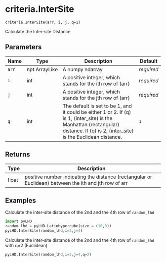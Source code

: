 # criteria.InterSite { #pyLHD.criteria.InterSite }

`criteria.InterSite(arr, i, j, q=1)`

Calculate the Inter-site Distance

## Parameters

| Name   | Type          | Description                                                                                                                                                                        | Default    |
|--------|---------------|------------------------------------------------------------------------------------------------------------------------------------------------------------------------------------|------------|
| `arr`  | npt.ArrayLike | A numpy ndarray                                                                                                                                                                    | _required_ |
| `i`    | int           | A positive integer, which stands for the ith row of (arr)                                                                                                                          | _required_ |
| `j`    | int           | A positive integer, which stands for the jth row of (arr)                                                                                                                          | _required_ |
| `q`    | int           | The default is set to be 1, and it could be either 1 or 2. If (q) is 1, (inter_site) is the Manhattan (rectangular) distance. If (q) is 2, (inter_site) is the Euclidean distance. | `1`        |

## Returns

| Type   | Description                                                                                           |
|--------|-------------------------------------------------------------------------------------------------------|
| float  | positive number indicating the distance (rectangular or Euclidean) between the ith and jth row of arr |

## Examples



Calculate the inter-site distance of the 2nd and the 4th row of `random_lhd`
```python
import pyLHD
random_lhd = pyLHD.LatinHypercube(size = (10,3))
pyLHD.InterSite(random_lhd,i=2,j=4)
```
Calculate the inter-site distance of the 2nd and the 4th row of `random_lhd` with q=2 (Euclidean)
```python
pyLHD.InterSite(random_lhd,i=2,j=4,q=2)
```